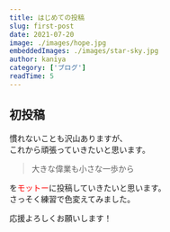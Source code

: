 ```yaml
---
title: はじめての投稿
slug: first-post
date: 2021-07-20
image: ./images/hope.jpg
embeddedImages: ./images/star-sky.jpg
author: kaniya
category: ['ブログ']
readTime: 5
---
```


## 初投稿

慣れないことも沢山ありますが、<br/>
これから頑張っていきたいと思います。

<blockquote>大きな偉業も小さな一歩から</blockquote>

を<span style="color: red; ">モットー</span>に投稿していきたいと思います。<br/>
さっそく練習で色変えてみました。

応援よろしくお願いします！
